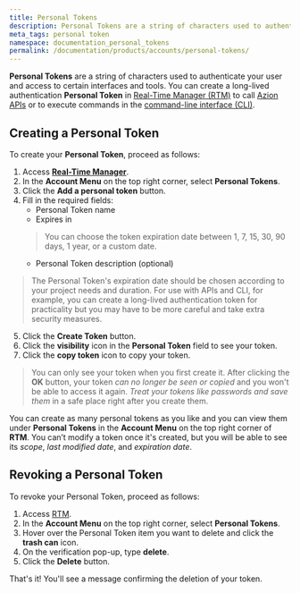 ```yaml
---
title: Personal Tokens
description: Personal Tokens are a string of characters used to authenticate your user and access to certain interfaces and tools.
meta_tags: personal token
namespace: documentation_personal_tokens
permalink: /documentation/products/accounts/personal-tokens/
---
```


**Personal Tokens** are a string of characters used to authenticate your user and access to certain interfaces and tools. You can create a long-lived authentication **Personal Token** in [Real-Time Manager (RTM)](https://manager.azion.com/) to call [Azion APIs](https://api.azion.com/) or to execute commands in the [command-line interface (CLI)](https://www.azion.com/en/documentation/products/cli/).

## Creating a Personal Token

To create your **Personal Token**, proceed as follows:

1. Access [**Real-Time Manager**](https://manager.azion.com/).
2. In the **Account Menu** on the top right corner, select **Personal Tokens**.
3. Click the **Add a personal token** button.
4. Fill in the required fields:
   * Personal Token name
   * Expires in
   > You can choose the token expiration date between 1, 7, 15, 30, 90 days, 1 year, or a custom date.
   * Personal Token description (optional)

> The Personal Token's expiration date should be chosen according to your project needs and duration. For use with APIs and CLI, for example, you can create a long-lived authentication token for practicality but you may have to be more careful and take extra security measures.

5. Click the **Create Token** button.
6. Click the **visibility** icon in the **Personal Token** field to see your token.
7. Click the **copy token** icon to copy your token.

> You can only see your token when you first create it. After clicking the **OK** button, your token *can no longer be seen or copied* and you won't be able to access it again. *Treat your tokens like passwords and save them* in a safe place right after you create them.

You can create as many personal tokens as you like and you can view them under **Personal Tokens** in the **Account Menu** on the top right corner of **RTM**. You can’t modify a token once it's created, but you will be able to see its *scope*, *last modified date*, and *expiration date*.

## Revoking a Personal Token

To revoke your Personal Token, proceed as follows:

1. Access [RTM](https://manager.azion.com/).
2. In the **Account Menu** on the top right corner, select **Personal Tokens**.
3. Hover over the Personal Token item you want to delete and click the **trash can** icon.
4. On the verification pop-up, type **delete**.
5. Click the **Delete** button.

That's it! You'll see a message confirming the deletion of your token.
